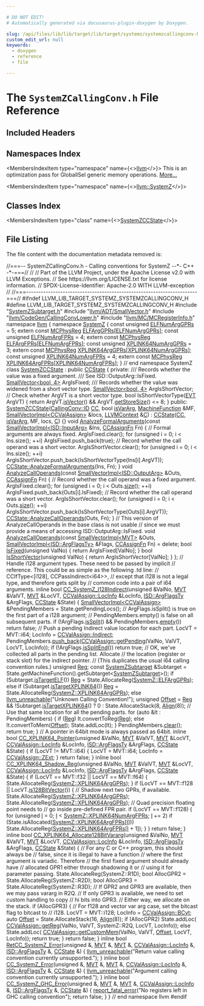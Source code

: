 ```yaml
---

# DO NOT EDIT!
# Automatically generated via docusaurus-plugin-doxygen by Doxygen.

slug: /api/files/lib/lib/target/lib/target/systemz/systemzcallingconv-h
custom_edit_url: null
keywords:
  - doxygen
  - reference
  - file

---
```





# The `SystemZCallingConv.h` File Reference

<DoxygenPage pluginConfig={pluginConfig}>



## Included Headers

<IncludesList>
<IncludesListItem
  filePath="SystemZSubtarget.h"
  permalink="/docs/api/files/lib/lib/target/lib/target/systemz/systemzsubtarget-h"
  isLocal="true" />
<IncludesListItem
  filePath="llvm/ADT/SmallVector.h"
  permalink="/docs/api/files/include/include/llvm/include/llvm/adt/smallvector-h"
  isLocal="true" />
<IncludesListItem
  filePath="llvm/CodeGen/CallingConvLower.h"
  permalink="/docs/api/files/include/include/llvm/include/llvm/codegen/callingconvlower-h"
  isLocal="true" />
<IncludesListItem
  filePath="llvm/MC/MCRegisterInfo.h"
  permalink="/docs/api/files/include/include/llvm/include/llvm/mc/mcregisterinfo-h"
  isLocal="true" />
</IncludesList>

## Namespaces Index

<MembersIndex>

<MembersIndexItem
  type="namespace"
  name={<><a href="/docs/api/namespaces/llvm">llvm</a></>}>
This is an optimization pass for GlobalISel generic memory operations. <a href="/docs/api/namespaces/llvm/#details">More...</a>
</MembersIndexItem>

<MembersIndexItem
  type="namespace"
  name={<><a href="/docs/api/namespaces/llvm/systemz">llvm::SystemZ</a></>}>
</MembersIndexItem>

</MembersIndex>

## Classes Index

<MembersIndex>

<MembersIndexItem
  type="class"
  name={<><a href="/docs/api/classes/llvm/systemzccstate">SystemZCCState</a></>}>
</MembersIndexItem>

</MembersIndex>


## File Listing

The file content with the documentation metadata removed is:

<ProgramListing>

<Link id="l00001" /><CodeLine lineNumber="1"><Highlight kind="comment">//===-- SystemZCallingConv.h - Calling conventions for SystemZ --&#42;- C++ -&#42;-===//</Highlight><Highlight kind="normal"></Highlight></CodeLine>
<Link id="l00002" /><CodeLine lineNumber="2"><Highlight kind="normal"></Highlight><Highlight kind="comment">//</Highlight><Highlight kind="normal"></Highlight></CodeLine>
<Link id="l00003" /><CodeLine lineNumber="3"><Highlight kind="normal"></Highlight><Highlight kind="comment">// Part of the LLVM Project, under the Apache License v2.0 with LLVM Exceptions.</Highlight><Highlight kind="normal"></Highlight></CodeLine>
<Link id="l00004" /><CodeLine lineNumber="4"><Highlight kind="normal"></Highlight><Highlight kind="comment">// See https://llvm.org/LICENSE.txt for license information.</Highlight><Highlight kind="normal"></Highlight></CodeLine>
<Link id="l00005" /><CodeLine lineNumber="5"><Highlight kind="normal"></Highlight><Highlight kind="comment">// SPDX-License-Identifier: Apache-2.0 WITH LLVM-exception</Highlight><Highlight kind="normal"></Highlight></CodeLine>
<Link id="l00006" /><CodeLine lineNumber="6"><Highlight kind="normal"></Highlight><Highlight kind="comment">//</Highlight><Highlight kind="normal"></Highlight></CodeLine>
<Link id="l00007" /><CodeLine lineNumber="7"><Highlight kind="normal"></Highlight><Highlight kind="comment">//===----------------------------------------------------------------------===//</Highlight><Highlight kind="normal"></Highlight></CodeLine>
<Link id="l00008" /><CodeLine lineNumber="8"><Highlight kind="normal"></Highlight></CodeLine>
<Link id="l00009" /><CodeLine lineNumber="9"><Highlight kind="normal"></Highlight><Highlight kind="preprocessor">#ifndef LLVM&#95;LIB&#95;TARGET&#95;SYSTEMZ&#95;SYSTEMZCALLINGCONV&#95;H</Highlight><Highlight kind="normal"></Highlight></CodeLine>
<Link id="l00010" /><CodeLine lineNumber="10"><Highlight kind="normal"></Highlight><Highlight kind="preprocessor">#define LLVM&#95;LIB&#95;TARGET&#95;SYSTEMZ&#95;SYSTEMZCALLINGCONV&#95;H</Highlight><Highlight kind="normal"></Highlight></CodeLine>
<Link id="l00011" /><CodeLine lineNumber="11"><Highlight kind="normal"></Highlight></CodeLine>
<Link id="l00012" /><CodeLine lineNumber="12"><Highlight kind="normal"></Highlight><Highlight kind="preprocessor">#include &quot;<a href="/docs/api/files/lib/lib/target/lib/target/systemz/systemzsubtarget-h">SystemZSubtarget.h</a>&quot;</Highlight><Highlight kind="normal"></Highlight></CodeLine>
<Link id="l00013" /><CodeLine lineNumber="13"><Highlight kind="normal"></Highlight><Highlight kind="preprocessor">#include &quot;<a href="/docs/api/files/include/include/llvm/include/llvm/adt/smallvector-h">llvm/ADT/SmallVector.h</a>&quot;</Highlight><Highlight kind="normal"></Highlight></CodeLine>
<Link id="l00014" /><CodeLine lineNumber="14"><Highlight kind="normal"></Highlight><Highlight kind="preprocessor">#include &quot;<a href="/docs/api/files/include/include/llvm/include/llvm/codegen/callingconvlower-h">llvm/CodeGen/CallingConvLower.h</a>&quot;</Highlight><Highlight kind="normal"></Highlight></CodeLine>
<Link id="l00015" /><CodeLine lineNumber="15"><Highlight kind="normal"></Highlight><Highlight kind="preprocessor">#include &quot;<a href="/docs/api/files/include/include/llvm/include/llvm/mc/mcregisterinfo-h">llvm/MC/MCRegisterInfo.h</a>&quot;</Highlight><Highlight kind="normal"></Highlight></CodeLine>
<Link id="l00016" /><CodeLine lineNumber="16"><Highlight kind="normal"></Highlight></CodeLine>
<Link id="l00017" /><CodeLine lineNumber="17"><Highlight kind="normal"></Highlight><Highlight kind="keyword">namespace </Highlight><Highlight kind="normal"><a href="/docs/api/namespaces/llvm">llvm</a> &#123;</Highlight></CodeLine>
<Link id="l00018" /><CodeLine lineNumber="18"><Highlight kind="normal"></Highlight><Highlight kind="keyword">namespace </Highlight><Highlight kind="normal"><a href="/docs/api/namespaces/llvm/systemz">SystemZ</a> &#123;</Highlight></CodeLine>
<Link id="l00019" /><CodeLine lineNumber="19" lineLink="/docs/api/namespaces/llvm/systemz/#adbb3aafa6e9294472bd94ff65ccfa355"><Highlight kind="normal">  </Highlight><Highlight kind="keyword">const</Highlight><Highlight kind="normal"> </Highlight><Highlight kind="keywordtype">unsigned</Highlight><Highlight kind="normal"> <a href="/docs/api/namespaces/llvm/systemz/#adbb3aafa6e9294472bd94ff65ccfa355">ELFNumArgGPRs</a> = 5;</Highlight></CodeLine>
<Link id="l00020" /><CodeLine lineNumber="20"><Highlight kind="normal">  </Highlight><Highlight kind="keyword">extern</Highlight><Highlight kind="normal"> </Highlight><Highlight kind="keyword">const</Highlight><Highlight kind="normal"> <a href="/docs/api/namespaces/llvm/#aad72cfbb210808985a9dc19f4e5d8542">MCPhysReg</a> <a href="/docs/api/namespaces/llvm/systemz/#ab58bf05e46b0dbaad61b7a7e66a73758">ELFArgGPRs</a>&#91;<a href="/docs/api/namespaces/llvm/systemz/#adbb3aafa6e9294472bd94ff65ccfa355">ELFNumArgGPRs</a>&#93;;</Highlight></CodeLine>
<Link id="l00021" /><CodeLine lineNumber="21"><Highlight kind="normal"></Highlight></CodeLine>
<Link id="l00022" /><CodeLine lineNumber="22" lineLink="/docs/api/namespaces/llvm/systemz/#af6601b43292876e92cb9891a8f0f97f1"><Highlight kind="normal">  </Highlight><Highlight kind="keyword">const</Highlight><Highlight kind="normal"> </Highlight><Highlight kind="keywordtype">unsigned</Highlight><Highlight kind="normal"> <a href="/docs/api/namespaces/llvm/systemz/#af6601b43292876e92cb9891a8f0f97f1">ELFNumArgFPRs</a> = 4;</Highlight></CodeLine>
<Link id="l00023" /><CodeLine lineNumber="23"><Highlight kind="normal">  </Highlight><Highlight kind="keyword">extern</Highlight><Highlight kind="normal"> </Highlight><Highlight kind="keyword">const</Highlight><Highlight kind="normal"> <a href="/docs/api/namespaces/llvm/#aad72cfbb210808985a9dc19f4e5d8542">MCPhysReg</a> <a href="/docs/api/namespaces/llvm/systemz/#a1740d369e735cb5533fc7ab47c1b61a8">ELFArgFPRs</a>&#91;<a href="/docs/api/namespaces/llvm/systemz/#af6601b43292876e92cb9891a8f0f97f1">ELFNumArgFPRs</a>&#93;;</Highlight></CodeLine>
<Link id="l00024" /><CodeLine lineNumber="24"><Highlight kind="normal"></Highlight></CodeLine>
<Link id="l00025" /><CodeLine lineNumber="25" lineLink="/docs/api/namespaces/llvm/systemz/#a880191f32861e3017b27d79724a2f270"><Highlight kind="normal">  </Highlight><Highlight kind="keyword">const</Highlight><Highlight kind="normal"> </Highlight><Highlight kind="keywordtype">unsigned</Highlight><Highlight kind="normal"> <a href="/docs/api/namespaces/llvm/systemz/#a880191f32861e3017b27d79724a2f270">XPLINK64NumArgGPRs</a> = 3;</Highlight></CodeLine>
<Link id="l00026" /><CodeLine lineNumber="26"><Highlight kind="normal">  </Highlight><Highlight kind="keyword">extern</Highlight><Highlight kind="normal"> </Highlight><Highlight kind="keyword">const</Highlight><Highlight kind="normal"> <a href="/docs/api/namespaces/llvm/#aad72cfbb210808985a9dc19f4e5d8542">MCPhysReg</a> <a href="/docs/api/namespaces/llvm/systemz/#af7c04579e3a921c01f95cb27f2ab243e">XPLINK64ArgGPRs</a>&#91;<a href="/docs/api/namespaces/llvm/systemz/#a880191f32861e3017b27d79724a2f270">XPLINK64NumArgGPRs</a>&#93;;</Highlight></CodeLine>
<Link id="l00027" /><CodeLine lineNumber="27"><Highlight kind="normal"></Highlight></CodeLine>
<Link id="l00028" /><CodeLine lineNumber="28" lineLink="/docs/api/namespaces/llvm/systemz/#a674b14434074a552490c065536d67242"><Highlight kind="normal">  </Highlight><Highlight kind="keyword">const</Highlight><Highlight kind="normal"> </Highlight><Highlight kind="keywordtype">unsigned</Highlight><Highlight kind="normal"> <a href="/docs/api/namespaces/llvm/systemz/#a674b14434074a552490c065536d67242">XPLINK64NumArgFPRs</a> = 4;</Highlight></CodeLine>
<Link id="l00029" /><CodeLine lineNumber="29"><Highlight kind="normal">  </Highlight><Highlight kind="keyword">extern</Highlight><Highlight kind="normal"> </Highlight><Highlight kind="keyword">const</Highlight><Highlight kind="normal"> <a href="/docs/api/namespaces/llvm/#aad72cfbb210808985a9dc19f4e5d8542">MCPhysReg</a> <a href="/docs/api/namespaces/llvm/systemz/#a07c0cc6320c12921a5214379d390875d">XPLINK64ArgFPRs</a>&#91;<a href="/docs/api/namespaces/llvm/systemz/#a674b14434074a552490c065536d67242">XPLINK64NumArgFPRs</a>&#93;;</Highlight></CodeLine>
<Link id="l00030" /><CodeLine lineNumber="30"><Highlight kind="normal">&#125; </Highlight><Highlight kind="comment">// end namespace SystemZ</Highlight><Highlight kind="normal"></Highlight></CodeLine>
<Link id="l00031" /><CodeLine lineNumber="31"><Highlight kind="normal"></Highlight></CodeLine>
<Link id="l00032" /><CodeLine lineNumber="32" lineLink="/docs/api/classes/llvm/systemzccstate"><Highlight kind="normal"></Highlight><Highlight kind="keyword">class </Highlight><Highlight kind="normal"><a href="/docs/api/classes/llvm/systemzccstate/#a23ae9dc41e321a5fe54e0391c3a8b005">SystemZCCState</a> : </Highlight><Highlight kind="keyword">public</Highlight><Highlight kind="normal"> <a href="/docs/api/classes/llvm/ccstate/#abf5a0a68b80983e3e00b9107ed77e93c">CCState</a> &#123;</Highlight></CodeLine>
<Link id="l00033" /><CodeLine lineNumber="33"><Highlight kind="normal"></Highlight><Highlight kind="keyword">private</Highlight><Highlight kind="normal">:</Highlight><Highlight kind="comment"></Highlight></CodeLine>
<Link id="l00034" /><CodeLine lineNumber="34"><Highlight kind="comment">  /// Records whether the value was a fixed argument.</Highlight></CodeLine>
<Link id="l00035" /><CodeLine lineNumber="35"><Highlight kind="comment">  /// See ISD::OutputArg::IsFixed.</Highlight><Highlight kind="normal"></Highlight></CodeLine>
<Link id="l00036" /><CodeLine lineNumber="36"><Highlight kind="normal">  <a href="/docs/api/classes/llvm/smallvector">SmallVector&lt;bool, 4&gt;</a> ArgIsFixed;</Highlight></CodeLine>
<Link id="l00037" /><CodeLine lineNumber="37"><Highlight kind="normal"></Highlight><Highlight kind="comment"></Highlight></CodeLine>
<Link id="l00038" /><CodeLine lineNumber="38"><Highlight kind="comment">  /// Records whether the value was widened from a short vector type.</Highlight><Highlight kind="normal"></Highlight></CodeLine>
<Link id="l00039" /><CodeLine lineNumber="39"><Highlight kind="normal">  <a href="/docs/api/classes/llvm/smallvector">SmallVector&lt;bool, 4&gt;</a> ArgIsShortVector;</Highlight></CodeLine>
<Link id="l00040" /><CodeLine lineNumber="40"><Highlight kind="normal"></Highlight></CodeLine>
<Link id="l00041" /><CodeLine lineNumber="41"><Highlight kind="normal">  </Highlight><Highlight kind="comment">// Check whether ArgVT is a short vector type.</Highlight><Highlight kind="normal"></Highlight></CodeLine>
<Link id="l00042" /><CodeLine lineNumber="42"><Highlight kind="normal">  </Highlight><Highlight kind="keywordtype">bool</Highlight><Highlight kind="normal"> IsShortVectorType(<a href="/docs/api/structs/llvm/evt">EVT</a> ArgVT) &#123;</Highlight></CodeLine>
<Link id="l00043" /><CodeLine lineNumber="43"><Highlight kind="normal">    </Highlight><Highlight kind="keywordflow">return</Highlight><Highlight kind="normal"> ArgVT.<a href="/docs/api/structs/llvm/evt/#aa54976197fff266f4143beb44fc9764c">isVector</a>() &amp;&amp; ArgVT.<a href="/docs/api/structs/llvm/evt/#a1572b31fadbd0d758314b8d35a050410">getStoreSize</a>() &lt;= 8;</Highlight></CodeLine>
<Link id="l00044" /><CodeLine lineNumber="44"><Highlight kind="normal">  &#125;</Highlight></CodeLine>
<Link id="l00045" /><CodeLine lineNumber="45"><Highlight kind="normal"></Highlight></CodeLine>
<Link id="l00046" /><CodeLine lineNumber="46"><Highlight kind="normal"></Highlight><Highlight kind="keyword">public</Highlight><Highlight kind="normal">:</Highlight></CodeLine>
<Link id="l00047" /><CodeLine lineNumber="47" lineLink="/docs/api/classes/llvm/systemzccstate/#a23ae9dc41e321a5fe54e0391c3a8b005"><Highlight kind="normal">  <a href="/docs/api/classes/llvm/systemzccstate/#a23ae9dc41e321a5fe54e0391c3a8b005">SystemZCCState</a>(<a href="/docs/api/namespaces/llvm/callingconv/#abdf8cf606905c10634e831390981b0ed">CallingConv::ID</a> <a href="/docs/api/files/lib/lib/target/lib/target/riscv/riscvredundantcopyelimination-cpp/#a77c69067ae8279bc00ab8757731e90d7">CC</a>, </Highlight><Highlight kind="keywordtype">bool</Highlight><Highlight kind="normal"> <a href="/docs/api/classes/llvm/ccstate/#ad2dd5d4efbdc498ece37be010f478f98">isVarArg</a>, <a href="/docs/api/classes/llvm/machinefunction">MachineFunction</a> &amp;MF,</Highlight></CodeLine>
<Link id="l00048" /><CodeLine lineNumber="48"><Highlight kind="normal">                 <a href="/docs/api/classes/llvm/smallvectorimpl">SmallVectorImpl&lt;CCValAssign&gt;</a> &amp;locs, <a href="/docs/api/classes/llvm/llvmcontext">LLVMContext</a> &amp;<a href="/docs/api/namespaces/llvm/callingconv/#ac6aa1387c4375260e2468eb5a77fdb4cafd841a49aec1539bc88abc8ff9e170fb">C</a>)</Highlight></CodeLine>
<Link id="l00049" /><CodeLine lineNumber="49"><Highlight kind="normal">      : <a href="/docs/api/classes/llvm/ccstate/#abf5a0a68b80983e3e00b9107ed77e93c">CCState</a>(<a href="/docs/api/files/lib/lib/target/lib/target/riscv/riscvredundantcopyelimination-cpp/#a77c69067ae8279bc00ab8757731e90d7">CC</a>, <a href="/docs/api/classes/llvm/ccstate/#ad2dd5d4efbdc498ece37be010f478f98">isVarArg</a>, MF, locs, <a href="/docs/api/namespaces/llvm/callingconv/#ac6aa1387c4375260e2468eb5a77fdb4cafd841a49aec1539bc88abc8ff9e170fb">C</a>) &#123;&#125;</Highlight></CodeLine>
<Link id="l00050" /><CodeLine lineNumber="50"><Highlight kind="normal"></Highlight></CodeLine>
<Link id="l00051" /><CodeLine lineNumber="51" lineLink="/docs/api/classes/llvm/systemzccstate/#a32ef51fb304e98c568880edc65acbe50"><Highlight kind="normal">  </Highlight><Highlight kind="keywordtype">void</Highlight><Highlight kind="normal"> <a href="/docs/api/classes/llvm/systemzccstate/#a32ef51fb304e98c568880edc65acbe50">AnalyzeFormalArguments</a>(</Highlight><Highlight kind="keyword">const</Highlight><Highlight kind="normal"> <a href="/docs/api/classes/llvm/smallvectorimpl">SmallVectorImpl&lt;ISD::InputArg&gt;</a> &amp;Ins,</Highlight></CodeLine>
<Link id="l00052" /><CodeLine lineNumber="52"><Highlight kind="normal">                              <a href="/docs/api/namespaces/llvm/#aa555cd3eb8141809d16bcfc45ccc3715">CCAssignFn</a> Fn) &#123;</Highlight></CodeLine>
<Link id="l00053" /><CodeLine lineNumber="53"><Highlight kind="normal">    </Highlight><Highlight kind="comment">// Formal arguments are always fixed.</Highlight><Highlight kind="normal"></Highlight></CodeLine>
<Link id="l00054" /><CodeLine lineNumber="54"><Highlight kind="normal">    ArgIsFixed.clear();</Highlight></CodeLine>
<Link id="l00055" /><CodeLine lineNumber="55"><Highlight kind="normal">    </Highlight><Highlight kind="keywordflow">for</Highlight><Highlight kind="normal"> (</Highlight><Highlight kind="keywordtype">unsigned</Highlight><Highlight kind="normal"> i = 0; i &lt; Ins.size(); ++i)</Highlight></CodeLine>
<Link id="l00056" /><CodeLine lineNumber="56"><Highlight kind="normal">      ArgIsFixed.push&#95;back(</Highlight><Highlight kind="keyword">true</Highlight><Highlight kind="normal">);</Highlight></CodeLine>
<Link id="l00057" /><CodeLine lineNumber="57"><Highlight kind="normal">    </Highlight><Highlight kind="comment">// Record whether the call operand was a short vector.</Highlight><Highlight kind="normal"></Highlight></CodeLine>
<Link id="l00058" /><CodeLine lineNumber="58"><Highlight kind="normal">    ArgIsShortVector.clear();</Highlight></CodeLine>
<Link id="l00059" /><CodeLine lineNumber="59"><Highlight kind="normal">    </Highlight><Highlight kind="keywordflow">for</Highlight><Highlight kind="normal"> (</Highlight><Highlight kind="keywordtype">unsigned</Highlight><Highlight kind="normal"> i = 0; i &lt; Ins.size(); ++i)</Highlight></CodeLine>
<Link id="l00060" /><CodeLine lineNumber="60"><Highlight kind="normal">      ArgIsShortVector.push&#95;back(IsShortVectorType(Ins&#91;i&#93;.ArgVT));</Highlight></CodeLine>
<Link id="l00061" /><CodeLine lineNumber="61"><Highlight kind="normal"></Highlight></CodeLine>
<Link id="l00062" /><CodeLine lineNumber="62"><Highlight kind="normal">    <a href="/docs/api/classes/llvm/ccstate/#aec8b01e38583a4e371e14c436324d3be">CCState::AnalyzeFormalArguments</a>(Ins, Fn);</Highlight></CodeLine>
<Link id="l00063" /><CodeLine lineNumber="63"><Highlight kind="normal">  &#125;</Highlight></CodeLine>
<Link id="l00064" /><CodeLine lineNumber="64"><Highlight kind="normal"></Highlight></CodeLine>
<Link id="l00065" /><CodeLine lineNumber="65" lineLink="/docs/api/classes/llvm/systemzccstate/#ae7250b58d44250eb0604b1548bf2d304"><Highlight kind="normal">  </Highlight><Highlight kind="keywordtype">void</Highlight><Highlight kind="normal"> <a href="/docs/api/classes/llvm/systemzccstate/#ae7250b58d44250eb0604b1548bf2d304">AnalyzeCallOperands</a>(</Highlight><Highlight kind="keyword">const</Highlight><Highlight kind="normal"> <a href="/docs/api/classes/llvm/smallvectorimpl">SmallVectorImpl&lt;ISD::OutputArg&gt;</a> &amp;Outs,</Highlight></CodeLine>
<Link id="l00066" /><CodeLine lineNumber="66"><Highlight kind="normal">                           <a href="/docs/api/namespaces/llvm/#aa555cd3eb8141809d16bcfc45ccc3715">CCAssignFn</a> Fn) &#123;</Highlight></CodeLine>
<Link id="l00067" /><CodeLine lineNumber="67"><Highlight kind="normal">    </Highlight><Highlight kind="comment">// Record whether the call operand was a fixed argument.</Highlight><Highlight kind="normal"></Highlight></CodeLine>
<Link id="l00068" /><CodeLine lineNumber="68"><Highlight kind="normal">    ArgIsFixed.clear();</Highlight></CodeLine>
<Link id="l00069" /><CodeLine lineNumber="69"><Highlight kind="normal">    </Highlight><Highlight kind="keywordflow">for</Highlight><Highlight kind="normal"> (</Highlight><Highlight kind="keywordtype">unsigned</Highlight><Highlight kind="normal"> i = 0; i &lt; Outs.<a href="/docs/api/classes/llvm/smallvectortemplatecommon/#a1c479a8c434377c2b8cb056bdfdfc201">size</a>(); ++i)</Highlight></CodeLine>
<Link id="l00070" /><CodeLine lineNumber="70"><Highlight kind="normal">      ArgIsFixed.push&#95;back(Outs&#91;i&#93;.IsFixed);</Highlight></CodeLine>
<Link id="l00071" /><CodeLine lineNumber="71"><Highlight kind="normal">    </Highlight><Highlight kind="comment">// Record whether the call operand was a short vector.</Highlight><Highlight kind="normal"></Highlight></CodeLine>
<Link id="l00072" /><CodeLine lineNumber="72"><Highlight kind="normal">    ArgIsShortVector.clear();</Highlight></CodeLine>
<Link id="l00073" /><CodeLine lineNumber="73"><Highlight kind="normal">    </Highlight><Highlight kind="keywordflow">for</Highlight><Highlight kind="normal"> (</Highlight><Highlight kind="keywordtype">unsigned</Highlight><Highlight kind="normal"> i = 0; i &lt; Outs.<a href="/docs/api/classes/llvm/smallvectortemplatecommon/#a1c479a8c434377c2b8cb056bdfdfc201">size</a>(); ++i)</Highlight></CodeLine>
<Link id="l00074" /><CodeLine lineNumber="74"><Highlight kind="normal">      ArgIsShortVector.push&#95;back(IsShortVectorType(Outs&#91;i&#93;.ArgVT));</Highlight></CodeLine>
<Link id="l00075" /><CodeLine lineNumber="75"><Highlight kind="normal"></Highlight></CodeLine>
<Link id="l00076" /><CodeLine lineNumber="76"><Highlight kind="normal">    <a href="/docs/api/classes/llvm/ccstate/#a919797ac95a1d84d08e4f43eedededa4">CCState::AnalyzeCallOperands</a>(Outs, Fn);</Highlight></CodeLine>
<Link id="l00077" /><CodeLine lineNumber="77"><Highlight kind="normal">  &#125;</Highlight></CodeLine>
<Link id="l00078" /><CodeLine lineNumber="78"><Highlight kind="normal"></Highlight></CodeLine>
<Link id="l00079" /><CodeLine lineNumber="79"><Highlight kind="normal">  </Highlight><Highlight kind="comment">// This version of AnalyzeCallOperands in the base class is not usable</Highlight><Highlight kind="normal"></Highlight></CodeLine>
<Link id="l00080" /><CodeLine lineNumber="80"><Highlight kind="normal">  </Highlight><Highlight kind="comment">// since we must provide a means of accessing ISD::OutputArg::IsFixed.</Highlight><Highlight kind="normal"></Highlight></CodeLine>
<Link id="l00081" /><CodeLine lineNumber="81" lineLink="/docs/api/classes/llvm/systemzccstate/#a08415d50f398bba96b653788fc64dc77"><Highlight kind="normal">  </Highlight><Highlight kind="keywordtype">void</Highlight><Highlight kind="normal"> <a href="/docs/api/classes/llvm/systemzccstate/#a08415d50f398bba96b653788fc64dc77">AnalyzeCallOperands</a>(</Highlight><Highlight kind="keyword">const</Highlight><Highlight kind="normal"> <a href="/docs/api/classes/llvm/smallvectorimpl">SmallVectorImpl&lt;MVT&gt;</a> &amp;Outs,</Highlight></CodeLine>
<Link id="l00082" /><CodeLine lineNumber="82"><Highlight kind="normal">                           <a href="/docs/api/classes/llvm/smallvectorimpl">SmallVectorImpl&lt;ISD::ArgFlagsTy&gt;</a> &amp;Flags,</Highlight></CodeLine>
<Link id="l00083" /><CodeLine lineNumber="83"><Highlight kind="normal">                           <a href="/docs/api/namespaces/llvm/#aa555cd3eb8141809d16bcfc45ccc3715">CCAssignFn</a> Fn) = </Highlight><Highlight kind="keyword">delete</Highlight><Highlight kind="normal">;</Highlight></CodeLine>
<Link id="l00084" /><CodeLine lineNumber="84"><Highlight kind="normal"></Highlight></CodeLine>
<Link id="l00085" /><CodeLine lineNumber="85" lineLink="/docs/api/classes/llvm/systemzccstate/#a4ed283e835750a2763320fd95dcadf3a"><Highlight kind="normal">  </Highlight><Highlight kind="keywordtype">bool</Highlight><Highlight kind="normal"> <a href="/docs/api/classes/llvm/systemzccstate/#a4ed283e835750a2763320fd95dcadf3a">IsFixed</a>(</Highlight><Highlight kind="keywordtype">unsigned</Highlight><Highlight kind="normal"> ValNo) &#123; </Highlight><Highlight kind="keywordflow">return</Highlight><Highlight kind="normal"> ArgIsFixed&#91;ValNo&#93;; &#125;</Highlight></CodeLine>
<Link id="l00086" /><CodeLine lineNumber="86" lineLink="/docs/api/classes/llvm/systemzccstate/#ae5cf281e0e7abd1dc7159e7b0137837e"><Highlight kind="normal">  </Highlight><Highlight kind="keywordtype">bool</Highlight><Highlight kind="normal"> <a href="/docs/api/classes/llvm/systemzccstate/#ae5cf281e0e7abd1dc7159e7b0137837e">IsShortVector</a>(</Highlight><Highlight kind="keywordtype">unsigned</Highlight><Highlight kind="normal"> ValNo) &#123; </Highlight><Highlight kind="keywordflow">return</Highlight><Highlight kind="normal"> ArgIsShortVector&#91;ValNo&#93;; &#125;</Highlight></CodeLine>
<Link id="l00087" /><CodeLine lineNumber="87"><Highlight kind="normal">&#125;;</Highlight></CodeLine>
<Link id="l00088" /><CodeLine lineNumber="88"><Highlight kind="normal"></Highlight></CodeLine>
<Link id="l00089" /><CodeLine lineNumber="89"><Highlight kind="normal"></Highlight><Highlight kind="comment">// Handle i128 argument types.  These need to be passed by implicit</Highlight><Highlight kind="normal"></Highlight></CodeLine>
<Link id="l00090" /><CodeLine lineNumber="90"><Highlight kind="normal"></Highlight><Highlight kind="comment">// reference.  This could be as simple as the following .td line:</Highlight><Highlight kind="normal"></Highlight></CodeLine>
<Link id="l00091" /><CodeLine lineNumber="91"><Highlight kind="normal"></Highlight><Highlight kind="comment">//    CCIfType&lt;&#91;i128&#93;, CCPassIndirect&lt;i64&gt;&gt;,</Highlight><Highlight kind="normal"></Highlight></CodeLine>
<Link id="l00092" /><CodeLine lineNumber="92"><Highlight kind="normal"></Highlight><Highlight kind="comment">// except that i128 is not a legal type, and therefore gets split by</Highlight><Highlight kind="normal"></Highlight></CodeLine>
<Link id="l00093" /><CodeLine lineNumber="93"><Highlight kind="normal"></Highlight><Highlight kind="comment">// common code into a pair of i64 arguments.</Highlight><Highlight kind="normal"></Highlight></CodeLine>
<Link id="l00094" /><CodeLine lineNumber="94" lineLink="/docs/api/namespaces/llvm/#a3624679803f9a11d8362aca440f744a6"><Highlight kind="normal"></Highlight><Highlight kind="keyword">inline</Highlight><Highlight kind="normal"> </Highlight><Highlight kind="keywordtype">bool</Highlight><Highlight kind="normal"> <a href="/docs/api/namespaces/llvm/#a3624679803f9a11d8362aca440f744a6">CC&#95;SystemZ&#95;I128Indirect</a>(</Highlight><Highlight kind="keywordtype">unsigned</Highlight><Highlight kind="normal"> &amp;ValNo, <a href="/docs/api/classes/llvm/mvt">MVT</a> &amp;ValVT,</Highlight></CodeLine>
<Link id="l00095" /><CodeLine lineNumber="95"><Highlight kind="normal">                                    <a href="/docs/api/classes/llvm/mvt">MVT</a> &amp;LocVT,</Highlight></CodeLine>
<Link id="l00096" /><CodeLine lineNumber="96"><Highlight kind="normal">                                    <a href="/docs/api/classes/llvm/ccvalassign/#a2b78fd53da0b5df7bc4eacf7df556a45">CCValAssign::LocInfo</a> &amp;LocInfo,</Highlight></CodeLine>
<Link id="l00097" /><CodeLine lineNumber="97"><Highlight kind="normal">                                    <a href="/docs/api/structs/llvm/isd/argflagsty">ISD::ArgFlagsTy</a> &amp;ArgFlags,</Highlight></CodeLine>
<Link id="l00098" /><CodeLine lineNumber="98"><Highlight kind="normal">                                    <a href="/docs/api/classes/llvm/ccstate">CCState</a> &amp;State) &#123;</Highlight></CodeLine>
<Link id="l00099" /><CodeLine lineNumber="99"><Highlight kind="normal">  <a href="/docs/api/classes/llvm/smallvectorimpl">SmallVectorImpl&lt;CCValAssign&gt;</a> &amp;PendingMembers = State.getPendingLocs();</Highlight></CodeLine>
<Link id="l00100" /><CodeLine lineNumber="100"><Highlight kind="normal"></Highlight></CodeLine>
<Link id="l00101" /><CodeLine lineNumber="101"><Highlight kind="normal">  </Highlight><Highlight kind="comment">// ArgFlags.isSplit() is true on the first part of a i128 argument;</Highlight><Highlight kind="normal"></Highlight></CodeLine>
<Link id="l00102" /><CodeLine lineNumber="102"><Highlight kind="normal">  </Highlight><Highlight kind="comment">// PendingMembers.empty() is false on all subsequent parts.</Highlight><Highlight kind="normal"></Highlight></CodeLine>
<Link id="l00103" /><CodeLine lineNumber="103"><Highlight kind="normal">  </Highlight><Highlight kind="keywordflow">if</Highlight><Highlight kind="normal"> (!ArgFlags.<a href="/docs/api/structs/llvm/isd/argflagsty/#a989f6c0917729b4622f413f629239420">isSplit</a>() &amp;&amp; PendingMembers.<a href="/docs/api/classes/llvm/smallvectortemplatecommon/#ad9a3c7bc26b130377bbafc170b5f88a2">empty</a>())</Highlight></CodeLine>
<Link id="l00104" /><CodeLine lineNumber="104"><Highlight kind="normal">    </Highlight><Highlight kind="keywordflow">return</Highlight><Highlight kind="normal"> </Highlight><Highlight kind="keyword">false</Highlight><Highlight kind="normal">;</Highlight></CodeLine>
<Link id="l00105" /><CodeLine lineNumber="105"><Highlight kind="normal"></Highlight></CodeLine>
<Link id="l00106" /><CodeLine lineNumber="106"><Highlight kind="normal">  </Highlight><Highlight kind="comment">// Push a pending Indirect value location for each part.</Highlight><Highlight kind="normal"></Highlight></CodeLine>
<Link id="l00107" /><CodeLine lineNumber="107"><Highlight kind="normal">  LocVT = MVT::i64;</Highlight></CodeLine>
<Link id="l00108" /><CodeLine lineNumber="108"><Highlight kind="normal">  LocInfo = <a href="/docs/api/classes/llvm/ccvalassign/#a2b78fd53da0b5df7bc4eacf7df556a45aacf7e7d80f766b55b2bbdaf3d354c39e">CCValAssign::Indirect</a>;</Highlight></CodeLine>
<Link id="l00109" /><CodeLine lineNumber="109"><Highlight kind="normal">  PendingMembers.<a href="/docs/api/classes/llvm/smallvectortemplatebase/#af42bfbc067df27c19ee2fc859df58799">push&#95;back</a>(<a href="/docs/api/classes/llvm/ccvalassign/#a1022d05ab2d1337a97addf0ea4678fed">CCValAssign::getPending</a>(ValNo, ValVT,</Highlight></CodeLine>
<Link id="l00110" /><CodeLine lineNumber="110"><Highlight kind="normal">                                                   LocVT, LocInfo));</Highlight></CodeLine>
<Link id="l00111" /><CodeLine lineNumber="111"><Highlight kind="normal">  </Highlight><Highlight kind="keywordflow">if</Highlight><Highlight kind="normal"> (!ArgFlags.<a href="/docs/api/structs/llvm/isd/argflagsty/#a0343079be1a948f58f37c97559973b90">isSplitEnd</a>())</Highlight></CodeLine>
<Link id="l00112" /><CodeLine lineNumber="112"><Highlight kind="normal">    </Highlight><Highlight kind="keywordflow">return</Highlight><Highlight kind="normal"> </Highlight><Highlight kind="keyword">true</Highlight><Highlight kind="normal">;</Highlight></CodeLine>
<Link id="l00113" /><CodeLine lineNumber="113"><Highlight kind="normal"></Highlight></CodeLine>
<Link id="l00114" /><CodeLine lineNumber="114"><Highlight kind="normal">  </Highlight><Highlight kind="comment">// OK, we&#39;ve collected all parts in the pending list.  Allocate</Highlight><Highlight kind="normal"></Highlight></CodeLine>
<Link id="l00115" /><CodeLine lineNumber="115"><Highlight kind="normal">  </Highlight><Highlight kind="comment">// the location (register or stack slot) for the indirect pointer.</Highlight><Highlight kind="normal"></Highlight></CodeLine>
<Link id="l00116" /><CodeLine lineNumber="116"><Highlight kind="normal">  </Highlight><Highlight kind="comment">// (This duplicates the usual i64 calling convention rules.)</Highlight><Highlight kind="normal"></Highlight></CodeLine>
<Link id="l00117" /><CodeLine lineNumber="117"><Highlight kind="normal">  </Highlight><Highlight kind="keywordtype">unsigned</Highlight><Highlight kind="normal"> <a href="/docs/api/files/lib/lib/codegen/machinesink-cpp/#a359e1ff26f6d466d927a61aae45b05c3">Reg</a>;</Highlight></CodeLine>
<Link id="l00118" /><CodeLine lineNumber="118"><Highlight kind="normal">  </Highlight><Highlight kind="keyword">const</Highlight><Highlight kind="normal"> <a href="/docs/api/classes/llvm/systemzsubtarget">SystemZSubtarget</a> &amp;Subtarget =</Highlight></CodeLine>
<Link id="l00119" /><CodeLine lineNumber="119"><Highlight kind="normal">      State.getMachineFunction().getSubtarget&lt;<a href="/docs/api/classes/llvm/systemzsubtarget">SystemZSubtarget</a>&gt;();</Highlight></CodeLine>
<Link id="l00120" /><CodeLine lineNumber="120"><Highlight kind="normal">  </Highlight><Highlight kind="keywordflow">if</Highlight><Highlight kind="normal"> (Subtarget.<a href="/docs/api/classes/llvm/systemzsubtarget/#ad82bc46c6d67de0a0818572b5506ec67">isTargetELF</a>())</Highlight></CodeLine>
<Link id="l00121" /><CodeLine lineNumber="121"><Highlight kind="normal">    <a href="/docs/api/files/lib/lib/codegen/machinesink-cpp/#a359e1ff26f6d466d927a61aae45b05c3">Reg</a> = State.AllocateReg(<a href="/docs/api/namespaces/llvm/systemz/#ab58bf05e46b0dbaad61b7a7e66a73758">SystemZ::ELFArgGPRs</a>);</Highlight></CodeLine>
<Link id="l00122" /><CodeLine lineNumber="122"><Highlight kind="normal">  </Highlight><Highlight kind="keywordflow">else</Highlight><Highlight kind="normal"> </Highlight><Highlight kind="keywordflow">if</Highlight><Highlight kind="normal"> (Subtarget.<a href="/docs/api/classes/llvm/systemzsubtarget/#a67cc0123c59f635e6467417a1419df56">isTargetXPLINK64</a>())</Highlight></CodeLine>
<Link id="l00123" /><CodeLine lineNumber="123"><Highlight kind="normal">    <a href="/docs/api/files/lib/lib/codegen/machinesink-cpp/#a359e1ff26f6d466d927a61aae45b05c3">Reg</a> = State.AllocateReg(<a href="/docs/api/namespaces/llvm/systemz/#af7c04579e3a921c01f95cb27f2ab243e">SystemZ::XPLINK64ArgGPRs</a>);</Highlight></CodeLine>
<Link id="l00124" /><CodeLine lineNumber="124"><Highlight kind="normal">  </Highlight><Highlight kind="keywordflow">else</Highlight><Highlight kind="normal"></Highlight></CodeLine>
<Link id="l00125" /><CodeLine lineNumber="125"><Highlight kind="normal">    <a href="/docs/api/files/include/include/llvm/include/llvm/support/errorhandling-h/#ace243f5c25697a1107cce46626b3dc94">llvm&#95;unreachable</a>(</Highlight><Highlight kind="stringliteral">&quot;Unknown Calling Convention!&quot;</Highlight><Highlight kind="normal">);</Highlight></CodeLine>
<Link id="l00126" /><CodeLine lineNumber="126"><Highlight kind="normal"></Highlight></CodeLine>
<Link id="l00127" /><CodeLine lineNumber="127"><Highlight kind="normal">  </Highlight><Highlight kind="keywordtype">unsigned</Highlight><Highlight kind="normal"> <a href="/docs/api/namespaces/llvm/#a05f5b9a11bdcc5feba62899f95dcf878a3134224cba2545bc57954d3b072aebb4">Offset</a> = <a href="/docs/api/files/lib/lib/codegen/machinesink-cpp/#a359e1ff26f6d466d927a61aae45b05c3">Reg</a> &amp;&amp; !Subtarget.<a href="/docs/api/classes/llvm/systemzsubtarget/#a67cc0123c59f635e6467417a1419df56">isTargetXPLINK64</a>()</Highlight></CodeLine>
<Link id="l00128" /><CodeLine lineNumber="128"><Highlight kind="normal">                        ? 0</Highlight></CodeLine>
<Link id="l00129" /><CodeLine lineNumber="129"><Highlight kind="normal">                        : State.AllocateStack(8, <a href="/docs/api/structs/llvm/align">Align</a>(8));</Highlight></CodeLine>
<Link id="l00130" /><CodeLine lineNumber="130"><Highlight kind="normal"></Highlight></CodeLine>
<Link id="l00131" /><CodeLine lineNumber="131"><Highlight kind="normal">  </Highlight><Highlight kind="comment">// Use that same location for all the pending parts.</Highlight><Highlight kind="normal"></Highlight></CodeLine>
<Link id="l00132" /><CodeLine lineNumber="132"><Highlight kind="normal">  </Highlight><Highlight kind="keywordflow">for</Highlight><Highlight kind="normal"> (</Highlight><Highlight kind="keyword">auto</Highlight><Highlight kind="normal"> &amp;It : PendingMembers) &#123;</Highlight></CodeLine>
<Link id="l00133" /><CodeLine lineNumber="133"><Highlight kind="normal">    </Highlight><Highlight kind="keywordflow">if</Highlight><Highlight kind="normal"> (<a href="/docs/api/files/lib/lib/codegen/machinesink-cpp/#a359e1ff26f6d466d927a61aae45b05c3">Reg</a>)</Highlight></CodeLine>
<Link id="l00134" /><CodeLine lineNumber="134"><Highlight kind="normal">      It.convertToReg(<a href="/docs/api/files/lib/lib/codegen/machinesink-cpp/#a359e1ff26f6d466d927a61aae45b05c3">Reg</a>);</Highlight></CodeLine>
<Link id="l00135" /><CodeLine lineNumber="135"><Highlight kind="normal">    </Highlight><Highlight kind="keywordflow">else</Highlight><Highlight kind="normal"></Highlight></CodeLine>
<Link id="l00136" /><CodeLine lineNumber="136"><Highlight kind="normal">      It.convertToMem(<a href="/docs/api/namespaces/llvm/#a05f5b9a11bdcc5feba62899f95dcf878a3134224cba2545bc57954d3b072aebb4">Offset</a>);</Highlight></CodeLine>
<Link id="l00137" /><CodeLine lineNumber="137"><Highlight kind="normal">    State.addLoc(It);</Highlight></CodeLine>
<Link id="l00138" /><CodeLine lineNumber="138"><Highlight kind="normal">  &#125;</Highlight></CodeLine>
<Link id="l00139" /><CodeLine lineNumber="139"><Highlight kind="normal"></Highlight></CodeLine>
<Link id="l00140" /><CodeLine lineNumber="140"><Highlight kind="normal">  PendingMembers.<a href="/docs/api/classes/llvm/smallvectorimpl/#aac0ea55010b7b1a301e65a0baea057aa">clear</a>();</Highlight></CodeLine>
<Link id="l00141" /><CodeLine lineNumber="141"><Highlight kind="normal"></Highlight></CodeLine>
<Link id="l00142" /><CodeLine lineNumber="142"><Highlight kind="normal">  </Highlight><Highlight kind="keywordflow">return</Highlight><Highlight kind="normal"> </Highlight><Highlight kind="keyword">true</Highlight><Highlight kind="normal">;</Highlight></CodeLine>
<Link id="l00143" /><CodeLine lineNumber="143"><Highlight kind="normal">&#125;</Highlight></CodeLine>
<Link id="l00144" /><CodeLine lineNumber="144"><Highlight kind="normal"></Highlight></CodeLine>
<Link id="l00145" /><CodeLine lineNumber="145"><Highlight kind="normal"></Highlight><Highlight kind="comment">// A pointer in 64bit mode is always passed as 64bit.</Highlight><Highlight kind="normal"></Highlight></CodeLine>
<Link id="l00146" /><CodeLine lineNumber="146" lineLink="/docs/api/namespaces/llvm/#a4c962444dccf1bf622ef36a10f9452db"><Highlight kind="normal"></Highlight><Highlight kind="keyword">inline</Highlight><Highlight kind="normal"> </Highlight><Highlight kind="keywordtype">bool</Highlight><Highlight kind="normal"> <a href="/docs/api/namespaces/llvm/#a4c962444dccf1bf622ef36a10f9452db">CC&#95;XPLINK64&#95;Pointer</a>(</Highlight><Highlight kind="keywordtype">unsigned</Highlight><Highlight kind="normal"> &amp;ValNo, <a href="/docs/api/classes/llvm/mvt">MVT</a> &amp;ValVT, <a href="/docs/api/classes/llvm/mvt">MVT</a> &amp;LocVT,</Highlight></CodeLine>
<Link id="l00147" /><CodeLine lineNumber="147"><Highlight kind="normal">                                <a href="/docs/api/classes/llvm/ccvalassign/#a2b78fd53da0b5df7bc4eacf7df556a45">CCValAssign::LocInfo</a> &amp;LocInfo,</Highlight></CodeLine>
<Link id="l00148" /><CodeLine lineNumber="148"><Highlight kind="normal">                                <a href="/docs/api/structs/llvm/isd/argflagsty">ISD::ArgFlagsTy</a> &amp;ArgFlags, <a href="/docs/api/classes/llvm/ccstate">CCState</a> &amp;State) &#123;</Highlight></CodeLine>
<Link id="l00149" /><CodeLine lineNumber="149"><Highlight kind="normal">  </Highlight><Highlight kind="keywordflow">if</Highlight><Highlight kind="normal"> (LocVT != MVT::i64) &#123;</Highlight></CodeLine>
<Link id="l00150" /><CodeLine lineNumber="150"><Highlight kind="normal">    LocVT = MVT::i64;</Highlight></CodeLine>
<Link id="l00151" /><CodeLine lineNumber="151"><Highlight kind="normal">    LocInfo = <a href="/docs/api/classes/llvm/ccvalassign/#a2b78fd53da0b5df7bc4eacf7df556a45a807a4e133d7f743724d809a3f3875aa2">CCValAssign::ZExt</a>;</Highlight></CodeLine>
<Link id="l00152" /><CodeLine lineNumber="152"><Highlight kind="normal">  &#125;</Highlight></CodeLine>
<Link id="l00153" /><CodeLine lineNumber="153"><Highlight kind="normal">  </Highlight><Highlight kind="keywordflow">return</Highlight><Highlight kind="normal"> </Highlight><Highlight kind="keyword">false</Highlight><Highlight kind="normal">;</Highlight></CodeLine>
<Link id="l00154" /><CodeLine lineNumber="154"><Highlight kind="normal">&#125;</Highlight></CodeLine>
<Link id="l00155" /><CodeLine lineNumber="155"><Highlight kind="normal"></Highlight></CodeLine>
<Link id="l00156" /><CodeLine lineNumber="156" lineLink="/docs/api/namespaces/llvm/#acd16252e979949f539c50a1d3b80bb76"><Highlight kind="normal"></Highlight><Highlight kind="keyword">inline</Highlight><Highlight kind="normal"> </Highlight><Highlight kind="keywordtype">bool</Highlight><Highlight kind="normal"> <a href="/docs/api/namespaces/llvm/#acd16252e979949f539c50a1d3b80bb76">CC&#95;XPLINK64&#95;Shadow&#95;Reg</a>(</Highlight><Highlight kind="keywordtype">unsigned</Highlight><Highlight kind="normal"> &amp;ValNo, <a href="/docs/api/classes/llvm/mvt">MVT</a> &amp;ValVT, <a href="/docs/api/classes/llvm/mvt">MVT</a> &amp;LocVT,</Highlight></CodeLine>
<Link id="l00157" /><CodeLine lineNumber="157"><Highlight kind="normal">                                   <a href="/docs/api/classes/llvm/ccvalassign/#a2b78fd53da0b5df7bc4eacf7df556a45">CCValAssign::LocInfo</a> &amp;LocInfo,</Highlight></CodeLine>
<Link id="l00158" /><CodeLine lineNumber="158"><Highlight kind="normal">                                   <a href="/docs/api/structs/llvm/isd/argflagsty">ISD::ArgFlagsTy</a> &amp;ArgFlags, <a href="/docs/api/classes/llvm/ccstate">CCState</a> &amp;State) &#123;</Highlight></CodeLine>
<Link id="l00159" /><CodeLine lineNumber="159"><Highlight kind="normal">  </Highlight><Highlight kind="keywordflow">if</Highlight><Highlight kind="normal"> (LocVT == MVT::f32 || LocVT == MVT::f64) &#123;</Highlight></CodeLine>
<Link id="l00160" /><CodeLine lineNumber="160"><Highlight kind="normal">    State.AllocateReg(<a href="/docs/api/namespaces/llvm/systemz/#af7c04579e3a921c01f95cb27f2ab243e">SystemZ::XPLINK64ArgGPRs</a>);</Highlight></CodeLine>
<Link id="l00161" /><CodeLine lineNumber="161"><Highlight kind="normal">  &#125;</Highlight></CodeLine>
<Link id="l00162" /><CodeLine lineNumber="162"><Highlight kind="normal">  </Highlight><Highlight kind="keywordflow">if</Highlight><Highlight kind="normal"> (LocVT == MVT::f128 || LocVT.<a href="/docs/api/classes/llvm/mvt/#a0c1ae89f2c2765a979f999ecdc11304c">is128BitVector</a>()) &#123;</Highlight></CodeLine>
<Link id="l00163" /><CodeLine lineNumber="163"><Highlight kind="normal">    </Highlight><Highlight kind="comment">// Shadow next two GPRs, if available.</Highlight><Highlight kind="normal"></Highlight></CodeLine>
<Link id="l00164" /><CodeLine lineNumber="164"><Highlight kind="normal">    State.AllocateReg(<a href="/docs/api/namespaces/llvm/systemz/#af7c04579e3a921c01f95cb27f2ab243e">SystemZ::XPLINK64ArgGPRs</a>);</Highlight></CodeLine>
<Link id="l00165" /><CodeLine lineNumber="165"><Highlight kind="normal">    State.AllocateReg(<a href="/docs/api/namespaces/llvm/systemz/#af7c04579e3a921c01f95cb27f2ab243e">SystemZ::XPLINK64ArgGPRs</a>);</Highlight></CodeLine>
<Link id="l00166" /><CodeLine lineNumber="166"><Highlight kind="normal"></Highlight></CodeLine>
<Link id="l00167" /><CodeLine lineNumber="167"><Highlight kind="normal">    </Highlight><Highlight kind="comment">// Quad precision floating point needs to</Highlight><Highlight kind="normal"></Highlight></CodeLine>
<Link id="l00168" /><CodeLine lineNumber="168"><Highlight kind="normal">    </Highlight><Highlight kind="comment">// go inside pre-defined FPR pair.</Highlight><Highlight kind="normal"></Highlight></CodeLine>
<Link id="l00169" /><CodeLine lineNumber="169"><Highlight kind="normal">    </Highlight><Highlight kind="keywordflow">if</Highlight><Highlight kind="normal"> (LocVT == MVT::f128) &#123;</Highlight></CodeLine>
<Link id="l00170" /><CodeLine lineNumber="170"><Highlight kind="normal">      </Highlight><Highlight kind="keywordflow">for</Highlight><Highlight kind="normal"> (</Highlight><Highlight kind="keywordtype">unsigned</Highlight><Highlight kind="normal"> <a href="/docs/api/files/lib/lib/support/md5-cpp/#ac0eafdc9ee161b71e7af98af736952fd">I</a> = 0; <a href="/docs/api/files/lib/lib/support/md5-cpp/#ac0eafdc9ee161b71e7af98af736952fd">I</a> &lt; <a href="/docs/api/namespaces/llvm/systemz/#a674b14434074a552490c065536d67242">SystemZ::XPLINK64NumArgFPRs</a>; <a href="/docs/api/files/lib/lib/support/md5-cpp/#ac0eafdc9ee161b71e7af98af736952fd">I</a> += 2)</Highlight></CodeLine>
<Link id="l00171" /><CodeLine lineNumber="171"><Highlight kind="normal">        </Highlight><Highlight kind="keywordflow">if</Highlight><Highlight kind="normal"> (State.isAllocated(<a href="/docs/api/namespaces/llvm/systemz/#a07c0cc6320c12921a5214379d390875d">SystemZ::XPLINK64ArgFPRs</a>&#91;<a href="/docs/api/files/lib/lib/support/md5-cpp/#ac0eafdc9ee161b71e7af98af736952fd">I</a>&#93;))</Highlight></CodeLine>
<Link id="l00172" /><CodeLine lineNumber="172"><Highlight kind="normal">          State.AllocateReg(<a href="/docs/api/namespaces/llvm/systemz/#a07c0cc6320c12921a5214379d390875d">SystemZ::XPLINK64ArgFPRs</a>&#91;<a href="/docs/api/files/lib/lib/support/md5-cpp/#ac0eafdc9ee161b71e7af98af736952fd">I</a> + 1&#93;);</Highlight></CodeLine>
<Link id="l00173" /><CodeLine lineNumber="173"><Highlight kind="normal">    &#125;</Highlight></CodeLine>
<Link id="l00174" /><CodeLine lineNumber="174"><Highlight kind="normal">  &#125;</Highlight></CodeLine>
<Link id="l00175" /><CodeLine lineNumber="175"><Highlight kind="normal">  </Highlight><Highlight kind="keywordflow">return</Highlight><Highlight kind="normal"> </Highlight><Highlight kind="keyword">false</Highlight><Highlight kind="normal">;</Highlight></CodeLine>
<Link id="l00176" /><CodeLine lineNumber="176"><Highlight kind="normal">&#125;</Highlight></CodeLine>
<Link id="l00177" /><CodeLine lineNumber="177"><Highlight kind="normal"></Highlight></CodeLine>
<Link id="l00178" /><CodeLine lineNumber="178" lineLink="/docs/api/namespaces/llvm/#a53416f63e4299aa1c62d190b2b6cf663"><Highlight kind="normal"></Highlight><Highlight kind="keyword">inline</Highlight><Highlight kind="normal"> </Highlight><Highlight kind="keywordtype">bool</Highlight><Highlight kind="normal"> <a href="/docs/api/namespaces/llvm/#a53416f63e4299aa1c62d190b2b6cf663">CC&#95;XPLINK64&#95;Allocate128BitVararg</a>(</Highlight><Highlight kind="keywordtype">unsigned</Highlight><Highlight kind="normal"> &amp;ValNo, <a href="/docs/api/classes/llvm/mvt">MVT</a> &amp;ValVT,</Highlight></CodeLine>
<Link id="l00179" /><CodeLine lineNumber="179"><Highlight kind="normal">                                             <a href="/docs/api/classes/llvm/mvt">MVT</a> &amp;LocVT,</Highlight></CodeLine>
<Link id="l00180" /><CodeLine lineNumber="180"><Highlight kind="normal">                                             <a href="/docs/api/classes/llvm/ccvalassign/#a2b78fd53da0b5df7bc4eacf7df556a45">CCValAssign::LocInfo</a> &amp;LocInfo,</Highlight></CodeLine>
<Link id="l00181" /><CodeLine lineNumber="181"><Highlight kind="normal">                                             <a href="/docs/api/structs/llvm/isd/argflagsty">ISD::ArgFlagsTy</a> &amp;ArgFlags,</Highlight></CodeLine>
<Link id="l00182" /><CodeLine lineNumber="182"><Highlight kind="normal">                                             <a href="/docs/api/classes/llvm/ccstate">CCState</a> &amp;State) &#123;</Highlight></CodeLine>
<Link id="l00183" /><CodeLine lineNumber="183"><Highlight kind="normal">  </Highlight><Highlight kind="comment">// For any C or C++ program, this should always be</Highlight><Highlight kind="normal"></Highlight></CodeLine>
<Link id="l00184" /><CodeLine lineNumber="184"><Highlight kind="normal">  </Highlight><Highlight kind="comment">// false, since it is illegal to have a function</Highlight><Highlight kind="normal"></Highlight></CodeLine>
<Link id="l00185" /><CodeLine lineNumber="185"><Highlight kind="normal">  </Highlight><Highlight kind="comment">// where the first argument is variadic. Therefore</Highlight><Highlight kind="normal"></Highlight></CodeLine>
<Link id="l00186" /><CodeLine lineNumber="186"><Highlight kind="normal">  </Highlight><Highlight kind="comment">// the first fixed argument should already have</Highlight><Highlight kind="normal"></Highlight></CodeLine>
<Link id="l00187" /><CodeLine lineNumber="187"><Highlight kind="normal">  </Highlight><Highlight kind="comment">// allocated GPR1 either through shadowing it or</Highlight><Highlight kind="normal"></Highlight></CodeLine>
<Link id="l00188" /><CodeLine lineNumber="188"><Highlight kind="normal">  </Highlight><Highlight kind="comment">// using it for parameter passing.</Highlight><Highlight kind="normal"></Highlight></CodeLine>
<Link id="l00189" /><CodeLine lineNumber="189"><Highlight kind="normal">  State.AllocateReg(SystemZ::R1D);</Highlight></CodeLine>
<Link id="l00190" /><CodeLine lineNumber="190"><Highlight kind="normal"></Highlight></CodeLine>
<Link id="l00191" /><CodeLine lineNumber="191"><Highlight kind="normal">  </Highlight><Highlight kind="keywordtype">bool</Highlight><Highlight kind="normal"> AllocGPR2 = State.AllocateReg(SystemZ::R2D);</Highlight></CodeLine>
<Link id="l00192" /><CodeLine lineNumber="192"><Highlight kind="normal">  </Highlight><Highlight kind="keywordtype">bool</Highlight><Highlight kind="normal"> AllocGPR3 = State.AllocateReg(SystemZ::R3D);</Highlight></CodeLine>
<Link id="l00193" /><CodeLine lineNumber="193"><Highlight kind="normal"></Highlight></CodeLine>
<Link id="l00194" /><CodeLine lineNumber="194"><Highlight kind="normal">  </Highlight><Highlight kind="comment">// If GPR2 and GPR3 are available, then we may pass vararg in R2Q.</Highlight><Highlight kind="normal"></Highlight></CodeLine>
<Link id="l00195" /><CodeLine lineNumber="195"><Highlight kind="normal">  </Highlight><Highlight kind="comment">// If only GPR3 is available, we need to set custom handling to copy</Highlight><Highlight kind="normal"></Highlight></CodeLine>
<Link id="l00196" /><CodeLine lineNumber="196"><Highlight kind="normal">  </Highlight><Highlight kind="comment">// hi bits into GPR3.</Highlight><Highlight kind="normal"></Highlight></CodeLine>
<Link id="l00197" /><CodeLine lineNumber="197"><Highlight kind="normal">  </Highlight><Highlight kind="comment">// Either way, we allocate on the stack.</Highlight><Highlight kind="normal"></Highlight></CodeLine>
<Link id="l00198" /><CodeLine lineNumber="198"><Highlight kind="normal">  </Highlight><Highlight kind="keywordflow">if</Highlight><Highlight kind="normal"> (AllocGPR3) &#123;</Highlight></CodeLine>
<Link id="l00199" /><CodeLine lineNumber="199"><Highlight kind="normal">    </Highlight><Highlight kind="comment">// For f128 and vector var arg case, set the bitcast flag to bitcast to</Highlight><Highlight kind="normal"></Highlight></CodeLine>
<Link id="l00200" /><CodeLine lineNumber="200"><Highlight kind="normal">    </Highlight><Highlight kind="comment">// i128.</Highlight><Highlight kind="normal"></Highlight></CodeLine>
<Link id="l00201" /><CodeLine lineNumber="201"><Highlight kind="normal">    LocVT = MVT::i128;</Highlight></CodeLine>
<Link id="l00202" /><CodeLine lineNumber="202"><Highlight kind="normal">    LocInfo = <a href="/docs/api/classes/llvm/ccvalassign/#a2b78fd53da0b5df7bc4eacf7df556a45a0f94adbbe71c94edaa533a25973bbffc">CCValAssign::BCvt</a>;</Highlight></CodeLine>
<Link id="l00203" /><CodeLine lineNumber="203"><Highlight kind="normal">    </Highlight><Highlight kind="keyword">auto</Highlight><Highlight kind="normal"> <a href="/docs/api/namespaces/llvm/#a05f5b9a11bdcc5feba62899f95dcf878a3134224cba2545bc57954d3b072aebb4">Offset</a> = State.AllocateStack(16, <a href="/docs/api/structs/llvm/align">Align</a>(8));</Highlight></CodeLine>
<Link id="l00204" /><CodeLine lineNumber="204"><Highlight kind="normal">    </Highlight><Highlight kind="keywordflow">if</Highlight><Highlight kind="normal"> (AllocGPR2)</Highlight></CodeLine>
<Link id="l00205" /><CodeLine lineNumber="205"><Highlight kind="normal">      State.addLoc(</Highlight></CodeLine>
<Link id="l00206" /><CodeLine lineNumber="206"><Highlight kind="normal">          <a href="/docs/api/classes/llvm/ccvalassign/#a29708e79e029f1029d46d65e7631b778">CCValAssign::getReg</a>(ValNo, ValVT, SystemZ::R2Q, LocVT, LocInfo));</Highlight></CodeLine>
<Link id="l00207" /><CodeLine lineNumber="207"><Highlight kind="normal">    </Highlight><Highlight kind="keywordflow">else</Highlight><Highlight kind="normal"></Highlight></CodeLine>
<Link id="l00208" /><CodeLine lineNumber="208"><Highlight kind="normal">      State.addLoc(</Highlight></CodeLine>
<Link id="l00209" /><CodeLine lineNumber="209"><Highlight kind="normal">          <a href="/docs/api/classes/llvm/ccvalassign/#ab3ca02e9c44d57c994cc5351c24f6223">CCValAssign::getCustomMem</a>(ValNo, ValVT, <a href="/docs/api/namespaces/llvm/#a05f5b9a11bdcc5feba62899f95dcf878a3134224cba2545bc57954d3b072aebb4">Offset</a>, LocVT, LocInfo));</Highlight></CodeLine>
<Link id="l00210" /><CodeLine lineNumber="210"><Highlight kind="normal">    </Highlight><Highlight kind="keywordflow">return</Highlight><Highlight kind="normal"> </Highlight><Highlight kind="keyword">true</Highlight><Highlight kind="normal">;</Highlight></CodeLine>
<Link id="l00211" /><CodeLine lineNumber="211"><Highlight kind="normal">  &#125;</Highlight></CodeLine>
<Link id="l00212" /><CodeLine lineNumber="212"><Highlight kind="normal"></Highlight></CodeLine>
<Link id="l00213" /><CodeLine lineNumber="213"><Highlight kind="normal">  </Highlight><Highlight kind="keywordflow">return</Highlight><Highlight kind="normal"> </Highlight><Highlight kind="keyword">false</Highlight><Highlight kind="normal">;</Highlight></CodeLine>
<Link id="l00214" /><CodeLine lineNumber="214"><Highlight kind="normal">&#125;</Highlight></CodeLine>
<Link id="l00215" /><CodeLine lineNumber="215"><Highlight kind="normal"></Highlight></CodeLine>
<Link id="l00216" /><CodeLine lineNumber="216" lineLink="/docs/api/namespaces/llvm/#a9e3aa50e711532abe69370b0afb796da"><Highlight kind="normal"></Highlight><Highlight kind="keyword">inline</Highlight><Highlight kind="normal"> </Highlight><Highlight kind="keywordtype">bool</Highlight><Highlight kind="normal"> <a href="/docs/api/namespaces/llvm/#a9e3aa50e711532abe69370b0afb796da">RetCC&#95;SystemZ&#95;Error</a>(</Highlight><Highlight kind="keywordtype">unsigned</Highlight><Highlight kind="normal"> &amp;, <a href="/docs/api/classes/llvm/mvt">MVT</a> &amp;, <a href="/docs/api/classes/llvm/mvt">MVT</a> &amp;,</Highlight></CodeLine>
<Link id="l00217" /><CodeLine lineNumber="217"><Highlight kind="normal">                                <a href="/docs/api/classes/llvm/ccvalassign/#a2b78fd53da0b5df7bc4eacf7df556a45">CCValAssign::LocInfo</a> &amp;, <a href="/docs/api/structs/llvm/isd/argflagsty">ISD::ArgFlagsTy</a> &amp;,</Highlight></CodeLine>
<Link id="l00218" /><CodeLine lineNumber="218"><Highlight kind="normal">                                <a href="/docs/api/classes/llvm/ccstate">CCState</a> &amp;) &#123;</Highlight></CodeLine>
<Link id="l00219" /><CodeLine lineNumber="219"><Highlight kind="normal">  <a href="/docs/api/files/include/include/llvm/include/llvm/support/errorhandling-h/#ace243f5c25697a1107cce46626b3dc94">llvm&#95;unreachable</a>(</Highlight><Highlight kind="stringliteral">&quot;Return value calling convention currently unsupported.&quot;</Highlight><Highlight kind="normal">);</Highlight></CodeLine>
<Link id="l00220" /><CodeLine lineNumber="220"><Highlight kind="normal">&#125;</Highlight></CodeLine>
<Link id="l00221" /><CodeLine lineNumber="221"><Highlight kind="normal"></Highlight></CodeLine>
<Link id="l00222" /><CodeLine lineNumber="222" lineLink="/docs/api/namespaces/llvm/#aa11ae02ba91f7860c5e083d557612953"><Highlight kind="normal"></Highlight><Highlight kind="keyword">inline</Highlight><Highlight kind="normal"> </Highlight><Highlight kind="keywordtype">bool</Highlight><Highlight kind="normal"> <a href="/docs/api/namespaces/llvm/#aa11ae02ba91f7860c5e083d557612953">CC&#95;SystemZ&#95;Error</a>(</Highlight><Highlight kind="keywordtype">unsigned</Highlight><Highlight kind="normal"> &amp;, <a href="/docs/api/classes/llvm/mvt">MVT</a> &amp;, <a href="/docs/api/classes/llvm/mvt">MVT</a> &amp;, <a href="/docs/api/classes/llvm/ccvalassign/#a2b78fd53da0b5df7bc4eacf7df556a45">CCValAssign::LocInfo</a> &amp;,</Highlight></CodeLine>
<Link id="l00223" /><CodeLine lineNumber="223"><Highlight kind="normal">                             <a href="/docs/api/structs/llvm/isd/argflagsty">ISD::ArgFlagsTy</a> &amp;, <a href="/docs/api/classes/llvm/ccstate">CCState</a> &amp;) &#123;</Highlight></CodeLine>
<Link id="l00224" /><CodeLine lineNumber="224"><Highlight kind="normal">  <a href="/docs/api/files/include/include/llvm/include/llvm/support/errorhandling-h/#ace243f5c25697a1107cce46626b3dc94">llvm&#95;unreachable</a>(</Highlight><Highlight kind="stringliteral">&quot;Argument calling convention currently unsupported.&quot;</Highlight><Highlight kind="normal">);</Highlight></CodeLine>
<Link id="l00225" /><CodeLine lineNumber="225"><Highlight kind="normal">&#125;</Highlight></CodeLine>
<Link id="l00226" /><CodeLine lineNumber="226"><Highlight kind="normal"></Highlight></CodeLine>
<Link id="l00227" /><CodeLine lineNumber="227" lineLink="/docs/api/namespaces/llvm/#a7d00b5cdfb3c13a8e3abc4b0ffa4b9e0"><Highlight kind="normal"></Highlight><Highlight kind="keyword">inline</Highlight><Highlight kind="normal"> </Highlight><Highlight kind="keywordtype">bool</Highlight><Highlight kind="normal"> <a href="/docs/api/namespaces/llvm/#a7d00b5cdfb3c13a8e3abc4b0ffa4b9e0">CC&#95;SystemZ&#95;GHC&#95;Error</a>(</Highlight><Highlight kind="keywordtype">unsigned</Highlight><Highlight kind="normal"> &amp;, <a href="/docs/api/classes/llvm/mvt">MVT</a> &amp;, <a href="/docs/api/classes/llvm/mvt">MVT</a> &amp;,</Highlight></CodeLine>
<Link id="l00228" /><CodeLine lineNumber="228"><Highlight kind="normal">                                 <a href="/docs/api/classes/llvm/ccvalassign/#a2b78fd53da0b5df7bc4eacf7df556a45">CCValAssign::LocInfo</a> &amp;, <a href="/docs/api/structs/llvm/isd/argflagsty">ISD::ArgFlagsTy</a> &amp;,</Highlight></CodeLine>
<Link id="l00229" /><CodeLine lineNumber="229"><Highlight kind="normal">                                 <a href="/docs/api/classes/llvm/ccstate">CCState</a> &amp;) &#123;</Highlight></CodeLine>
<Link id="l00230" /><CodeLine lineNumber="230"><Highlight kind="normal">  <a href="/docs/api/namespaces/llvm/#a7f2a3d4dcfee70225988aec53ff1e173">report&#95;fatal&#95;error</a>(</Highlight><Highlight kind="stringliteral">&quot;No registers left in GHC calling convention&quot;</Highlight><Highlight kind="normal">);</Highlight></CodeLine>
<Link id="l00231" /><CodeLine lineNumber="231"><Highlight kind="normal">  </Highlight><Highlight kind="keywordflow">return</Highlight><Highlight kind="normal"> </Highlight><Highlight kind="keyword">false</Highlight><Highlight kind="normal">;</Highlight></CodeLine>
<Link id="l00232" /><CodeLine lineNumber="232"><Highlight kind="normal">&#125;</Highlight></CodeLine>
<Link id="l00233" /><CodeLine lineNumber="233"><Highlight kind="normal"></Highlight></CodeLine>
<Link id="l00234" /><CodeLine lineNumber="234"><Highlight kind="normal">&#125; </Highlight><Highlight kind="comment">// end namespace llvm</Highlight><Highlight kind="normal"></Highlight></CodeLine>
<Link id="l00235" /><CodeLine lineNumber="235"><Highlight kind="normal"></Highlight></CodeLine>
<Link id="l00236" /><CodeLine lineNumber="236"><Highlight kind="normal"></Highlight><Highlight kind="preprocessor">#endif</Highlight></CodeLine>

</ProgramListing>


</DoxygenPage>
